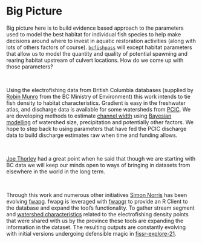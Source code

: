 

# Big Picture
Big picture here is to build evidence based approach to the parameters used to model the best habitat for individual fish species to help make decisions around where to invest in aquatic restoration activities (along with lots of others factors of course).  [`bcfishpass`](https://github.com/smnorris/bcfishpass/tree/main/02_model/parameters_newgraph) will except habitat parameters that allow us to model the quantity and quality of potential spawning and rearing habitat upstream of culvert locations. How do we come up with those parameters? 

<br>

Using the electrofishing data from British Columbia databases (supplied by [Robin Munro](https://dir.gov.bc.ca/gtds.cgi?esearch=&updateRequest=&view=detailed&sortBy=name&for=people&attribute=display+name&matchMethod=is&searchString=Robin+Munro&objectId=125664) from the BC Ministry of Environment) this work intends to tie fish density to habitat characteristics. Gradient is easy in the freshwater atlas, and discharge data is available for some watersheds from [PCIC](https://www.pacificclimate.org/data/gridded-hydrologic-model-output).  We are developing methods to estimate [channel width](https://github.com/smnorris/bcfishpass/tree/main/01_prep/habitat/02_channel_width) using [Bayesian modelling](https://github.com/NewGraphEnvironment/fish_passage_bulkley_2020_reporting/blob/master/docs/channel-width-21.pdf) of watershed size, precipitation and potentially other factors. We hope to step back to using parameters that have fed the PCIC discharge data to build discharge estimates raw when time and funding allows. 

<br>

[Joe Thorley](https://github.com/poissonconsulting) had a great point when he said that though we are starting with BC data we will keep our minds open to ways of bringing in datasets from elsewhere in the world in the long term. 

<br>

Through this work and numerous other initiatives [Simon Norris](https://github.com/smnorris) has been evolving [fwapg](https://github.com/smnorris/fwapg). fwapg is leveraged with [fwapgr](https://github.com/poissonconsulting/fwapgr) to provide an R Client to the database and expand the tool's functionality. To gather stream segment and [watershed characteristics](https://github.com/smnorris/fissr_explore/tree/master/scripts) related to the electrofishing density points that were shared with us by the province these tools are expanding the information in the dataset. The resulting outputs are constantly evolving with initial versions undergoing defensible magic in [fissr-explore-21](https://github.com/poissonconsulting/fissr-explore-21).


